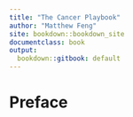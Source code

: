 ```yaml
---
title: "The Cancer Playbook"
author: "Matthew Feng"
site: bookdown::bookdown_site
documentclass: book
output:
  bookdown::gitbook: default
---
```


# Preface